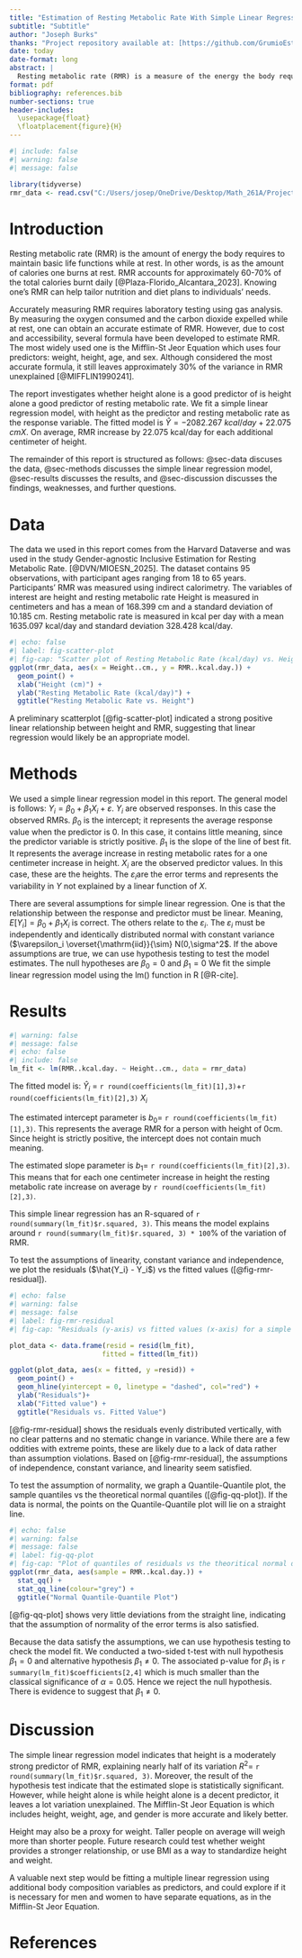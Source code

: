 ```yaml
---
title: "Estimation of Resting Metabolic Rate With Simple Linear Regression"
subtitle: "Subtitle"
author: "Joseph Burks"
thanks: "Project repository available at: [https://github.com/GrumioEstCoquus/MATH261A-project1](https://github.com/GrumioEstCoquus/MATH261A-project1)."
date: today
date-format: long
abstract: |
  Resting metabolic rate (RMR) is a measure of the energy the body requires to maintain basic life functions. People can use RMR to better tailor diet and nutrition plans, but obtaining an accurate measurement requires laboratory-based tests. In this report, we developed a predictive equation using data from 95 observations, ranging from 18 to 65 years old. We used simple linear regression with height as the predictor variable: RMR = -2082.267 + 22.075(height) with 𝑅^2 = 0.469. We found height is a moderately accurate predictor of RMR. However, our model explains less of the variation of RMR than more well-established formulas.
format: pdf
bibliography: references.bib
number-sections: true
header-includes:
  \usepackage{float}
  \floatplacement{figure}{H}
---
```


```r
#| include: false
#| warning: false
#| message: false

library(tidyverse)
rmr_data <- read.csv("C:/Users/josep/OneDrive/Desktop/Math_261A/Project_1/MATH261A-project1/data/rmr_data.csv")
```

# Introduction {#sec-introduction}

Resting metabolic rate (RMR) is the amount of energy the body requires to maintain basic life functions while at rest. In other words, is as the amount of calories one burns at rest. RMR accounts for approximately 60-70% of the total calories burnt daily [@Plaza-Florido_Alcantara_2023]. Knowing one’s RMR can help tailor nutrition and diet plans to individuals' needs.

Accurately measuring RMR requires laboratory testing using gas analysis. By measuring the oxygen consumed and the carbon dioxide expelled while at rest, one can obtain an accurate estimate of RMR. However, due to cost and accessibility, several formula have been developed to estimate RMR. The most widely used one is the Mifflin-St Jeor Equation which uses four predictors: weight, height, age, and sex. Although considered the most accurate formula, it still leaves approximately 30% of the variance in RMR unexplained [@MIFFLIN1990241]. 

The report investigates whether height alone is a good predictor of is height alone a good predictor of resting metabolic rate.
We fit a simple linear regression model, with height as the predictor and resting metabolic rate as the response variable. The fitted model is $\hat{Y} = -2082.267\mbox{ } kcal/day+22.075 \mbox{ }cm X$. On average, RMR increase by 22.075 kcal/day for each additional centimeter of height.

The remainder of this report is structured as follows: @sec-data discuses the data, @sec-methods discusses the simple linear regression model, @sec-results discusses the results, and @sec-discussion discusses the findings, weaknesses, and further questions. 


# Data {#sec-data}

The data we used in this report comes from the Harvard Dataverse and was used in the study Gender-agnostic Inclusive Estimation for Resting Metabolic Rate. [@DVN/MIOESN_2025]. The dataset contains 95 observations, with  participant ages ranging from 18 to 65 years. Participants' RMR was measured using indirect calorimetry. The variables of interest are height and resting metabolic rate Height is measured in centimeters and has a mean of 168.399 cm and a standard deviation of 10.185 cm. Resting metabolic rate is measured in kcal per day with a mean 1635.097 kcal/day and standard deviation 328.428 kcal/day.


```r
#| echo: false
#| label: fig-scatter-plot
#| fig-cap: "Scatter plot of Resting Metabolic Rate (kcal/day) vs. Height (cm)"
ggplot(rmr_data, aes(x = Height..cm., y = RMR..kcal.day.)) +
  geom_point() +
  xlab("Height (cm)") +
  ylab("Resting Metabolic Rate (kcal/day)") +
  ggtitle("Resting Metabolic Rate vs. Height")
```


A preliminary scatterplot [@fig-scatter-plot] indicated a strong positive linear relationship between height and RMR, suggesting that linear regression would likely be an appropriate model.

# Methods {#sec-methods}

We used a simple linear regression model in this report. The general model is follows: $Y_i = \beta_0 + \beta_1X_i +\varepsilon$. $Y_i$ are observed responses. In this case the observed RMRs. $\beta_0$ is the intercept; it represents the average response value when the predictor is 0. In this case, it contains little meaning, since the predictor variable is strictly positive. $\beta_1$ is the slope of the line of best fit. It represents the average increase in resting metabolic rates for a one centimeter increase in height. $X_i$ are the observed predictor values. In this case, these are the heights. The $\varepsilon_i$are the error terms and represents the variability in $Y$ not explained by a linear function of $X$.

There are several assumptions for simple linear regression. One is that the relationship between the response and predictor must be linear. Meaning, $E[Y_i] = \beta_0 + \beta_1 X_i$ is correct. The others relate to the $\varepsilon_i$. The $\varepsilon_i$ must be independently and identically distributed normal with constant variance ($\varepsilon_i \overset{\mathrm{iid}}{\sim} N(0,\sigma^2$.
If the above assumptions are true, we can use hypothesis testing to test the model estimates. The null hypotheses are $\beta_0=0$ and $\beta_1 = 0$
We fit the simple linear regression model using the lm() function in R [@R-cite].

# Results {#sec-results}

```r
#| warning: false
#| message: false
#| echo: false
#| include: false
lm_fit <- lm(RMR..kcal.day. ~ Height..cm., data = rmr_data)
```

The fitted model is:
$\hat{Y}_i$ =
`r round(coefficients(lm_fit)[1],3)`+`r round(coefficients(lm_fit)[2],3)` $X_i$

The estimated intercept parameter is $b_0=$ `r round(coefficients(lm_fit)[1],3)`. This represents the average RMR for a person with height of 0cm. Since height is strictly positive, the intercept does not contain much meaning.

The estimated slope parameter is $b_1=$ `r round(coefficients(lm_fit)[2],3)`. This means that for each one centimeter increase in height the resting metabolic rate increase on average by `r round(coefficients(lm_fit)[2],3)`.


This simple linear regression has an R-squared of `r round(summary(lm_fit)$r.squared, 3)`. This means the model explains around `r round(summary(lm_fit)$r.squared, 3) * 100 `% of the variation of RMR.

To test the assumptions of linearity, constant variance and independence, we plot the residuals ($\hat{Y_i} - Y_i$) vs the fitted values ([@fig-rmr-residual]).



```r
#| echo: false
#| warning: false
#| message: false
#| label: fig-rmr-residual
#| fig-cap: "Residuals (y-axis) vs fitted values (x-axis) for a simple linear regression model with resting metabolic rate (kcal/day) as the response and height (cm) as the predictor"

plot_data <- data.frame(resid = resid(lm_fit),
                       fitted = fitted(lm_fit))

ggplot(plot_data, aes(x = fitted, y =resid)) +
  geom_point() +
  geom_hline(yintercept = 0, linetype = "dashed", col="red") +
  ylab("Residuals")+
  xlab("Fitted value") +
  ggtitle("Residuals vs. Fitted Value")
```

[@fig-rmr-residual] shows the residuals evenly distributed vertically, with no clear patterns and no stematic change in variance. While there are a few oddities with extreme points, these are likely due to a lack of data rather than assumption violations. Based on [@fig-rmr-residual], the assumptions of independence, constant variance, and linearity seem satisfied.


To test the assumption of normality, we graph a Quantile-Quantile plot, the sample quantiles vs the theoretical normal quantiles ([@fig-qq-plot]). If the data is normal, the points on the Quantile-Quantile plot will lie on a straight line.

```r
#| echo: false
#| warning: false
#| message: false
#| label: fig-qq-plot
#| fig-cap: "Plot of quantiles of residuals vs the theoritical normal distribution quantiles"
ggplot(rmr_data, aes(sample = RMR..kcal.day.)) +
  stat_qq() +
  stat_qq_line(colour="grey") +
  ggtitle("Normal Quantile-Quantile Plot")
```

[@fig-qq-plot] shows very little deviations from the straight line, indicating that the assumption of normality of the error terms is also satisfied. 

Because the data satisfy the assumptions, we can use hypothesis testing to check the model fit. We conducted a two-sided t-test with null hypothesis $\beta_1=0$ and alternative hypothesis $\beta_1\neq0$. The associated p-value for $\beta_1$ is `r summary(lm_fit)$coefficients[2,4]` which is much smaller than the classical significance of $\alpha = 0.05$. Hence we reject the null hypothesis. There is evidence to suggest that $\beta_1\neq 0$. 



# Discussion {#sec-discussion}

The simple linear regression model indicates that height is a moderately strong predictor of RMR, explaining nearly half of its variation  $R^2 =$ `r round(summary(lm_fit)$r.squared, 3)`. Moreover, the result of the hypothesis test indicate that the estimated slope is statistically significant. However, while height alone is while height alone is a decent predictor, it leaves a lot variation unexplained. The Mifflin-St Jeor Equation is which includes height, weight, age, and gender is more accurate and likely better. 

Height may also be a proxy for weight. Taller people on average will weigh more than shorter people. Future research could test whether weight provides a stronger relationship, or use BMI as a way to standardize height and weight.

A valuable next step would be fitting a multiple linear regression using additional body composition variables as predictors, and could explore if it is necessary for men and women to have separate equations, as in the Mifflin-St Jeor Equation. 

# References

